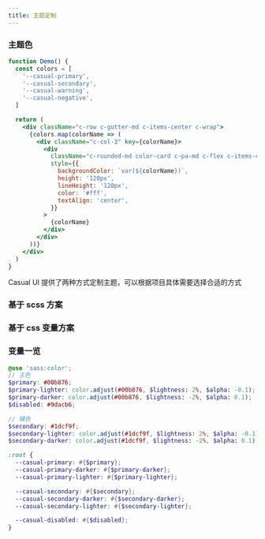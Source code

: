 ```yaml
---
title: 主题定制
---
```


### 主题色

```jsx live
function Demo() {
  const colors = [
    '--casual-primary',
    '--casual-secondary',
    '--casual-warning',
    '--casual-negative',
  ]

  return (
    <div className="c-row c-gutter-md c-items-center c-wrap">
      {colors.map(colorName => (
        <div className="c-col-3" key={colorName}>
          <div
            className="c-rounded-md color-card c-pa-md c-flex c-items-center c-justify-center"
            style={{
              backgroundColor: `var(${colorName})`,
              height: '120px',
              lineHeight: '120px',
              color: '#fff',
              textAlign: 'center',
            }}
          >
            {colorName}
          </div>
        </div>
      ))}
    </div>
  )
}
```

Casual UI 提供了两种方式定制主题，可以根据项目具体需要选择合适的方式

### 基于 scss 方案

### 基于 css 变量方案

### 变量一览

```scss title="packages/styles/variables.scss"
@use 'sass:color';
// 主色
$primary: #00b876;
$primary-lighter: color.adjust(#00b876, $lightness: 2%, $alpha: -0.1);
$primary-darker: color.adjust(#00b876, $lightness: -2%, $alpha: 0.1);
$disabled: #9dacb6;

// 辅色
$secondary: #1dcf9f;
$secondary-lighter: color.adjust(#1dcf9f, $lightness: 2%, $alpha: -0.1);
$secondary-darker: color.adjust(#1dcf9f, $lightness: -2%, $alpha: 0.1);

:root {
  --casual-primary: #{$primary};
  --casual-primary-darker: #{$primary-darker};
  --casual-primary-lighter: #{$primary-lighter};

  --casual-secondary: #{$secondary};
  --casual-secondary-darker: #{$secondary-darker};
  --casual-secondary-lighter: #{$secondary-lighter};

  --casual-disabled: #{$disabled};
}
```
